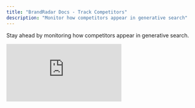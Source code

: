 ```yaml
---
title: "BrandRadar Docs - Track Competitors"
description: "Monitor how competitors appear in generative search"
---
```


Stay ahead by monitoring how competitors appear in generative search.

<div style={{position: 'relative', paddingBottom: 'calc(47.447916666666664% + 41px)', height: 0, width: '100%'}}>
  <iframe 
    src="https://demo.arcade.software/53xzGL0dBrLjKX0nLS5x?embed&embed_mobile=tab&embed_desktop=inline&show_copy_link=true" 
    title="View and Analyze Samsung Brand Details and Metrics" 
    frameBorder="0" 
    loading="lazy" 
    webkitAllowFullScreen 
    mozAllowFullScreen 
    allowFullScreen 
    allow="clipboard-write" 
    style={{position: 'absolute', top: 0, left: 0, width: '100%', height: '100%', colorScheme: 'light'}}
  />
</div>

## Steps:

* Go to *Discovered Brands* on the sidebar navigation   
* Select a competitor from the list given by BrandRadar  
* Result: See side-by-side visibility, topics and prompt comparisons between your brand and the selected competitor

<Card
  title="Next: Generate AI-ready Content"
  icon="arrow-right"
  href="/generate-ai-ready-content"
>
  Learn how to create content optimized for AI platforms
</Card>

